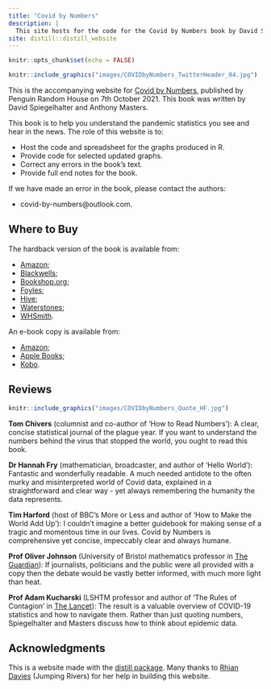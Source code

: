 ```yaml
---
title: "Covid by Numbers"
description: |
  This site hosts for the code for the Covid by Numbers book by David Spiegelhalter and Anthony Masters.
site: distill::distill_website
---
```


```r
knitr::opts_chunk$set(echo = FALSE)
```

```r
knitr::include_graphics("images/COVIDbyNumbers_TwitterHeader_04.jpg")
```

This is the accompanying website for [Covid by Numbers](https://www.penguin.co.uk/books/446/446585/covid-by-numbers/9780241547731.html), published by Penguin Random House on 7th October 2021. This book was written by David Spiegelhalter and Anthony Masters.

This book is to help you understand the pandemic statistics you see and hear in the news. The role of this website is to:

- Host the code and spreadsheet for the graphs produced in R.
- Provide code for selected updated graphs.
- Correct any errors in the book's text.
- Provide full end notes for the book.

If we have made an error in the book, please contact the authors:

- covid-by-numbers@outlook.com.

## Where to Buy

The hardback version of the book is available from:

- [Amazon](https://www.amazon.co.uk/gp/product/0241547733?tag=prhmarketing2552-21);
- [Blackwells](https://blackwells.co.uk/bookshop/product/9780241547731?a_aid=prh);
- [Bookshop.org](https://uk.bookshop.org/books/covid-by-numbers-making-sense-of-the-pandemic-with-data/9780241547731);
- [Foyles](https://www.foyles.co.uk/witem/medical-veterinary/covid-by-numbers-making-sense-of-the-pa,david-spiegelhalter-anthony-masters-9780241547731);
- [Hive](https://www.hive.co.uk/Product/David-Spiegelhalter/Covid-By-Numbers--Making-Sense-of-the-Pandemic-with-Data/26111643);
- [Waterstones](https://www.waterstones.com/book/9780241547731);
- [WHSmith](https://www.whsmith.co.uk/products/covid-by-numbers-your-questions-answered-pelican-books/david-spiegelhalter/anthony-masters/hardback/9780241547731.html).

An e-book copy is available from:

- [Amazon](https://www.amazon.co.uk/Kindle-eBooks-books/b/ref=short_url_ebooks?ie=UTF8&node=341689031&tag=prhmarketing2552-21);
- [Apple Books](https://books.apple.com/gb/book/covid-by-numbers/id1566245851);
- [Kobo](https://www.kobo.com/gb/en/ebook/covid-by-numbers).

## Reviews

```r
knitr::include_graphics("images/COVIDbyNumbers_Quote_HF.jpg")
```

**Tom Chivers** (columnist and co-author of 'How to Read Numbers'): A clear, concise statistical journal of the plague year. If you want to understand the numbers behind the virus that stopped the world, you ought to read this book.

**Dr Hannah Fry** (mathematician, broadcaster, and author of 'Hello World'): Fantastic and wonderfully readable. A much needed antidote to the often murky and misinterpreted world of Covid data, explained in a straightforward and clear way - yet always remembering the humanity the data represents.

**Tim Harford** (host of BBC's More or Less and author of 'How to Make the World Add Up'): I couldn't imagine a better guidebook for making sense of a tragic and momentous time in our lives. Covid by Numbers is comprehensive yet concise, impeccably clear and always humane.

**Prof Oliver Johnson** (University of Bristol mathematics professor in [The Guardian](https://www.theguardian.com/books/2021/sep/30/covid-by-numbers-review-how-to-make-sense-of-the-statistics)): If journalists, politicians and the public were all provided with a copy then the debate would be vastly better informed, with much more light than heat.

**Prof Adam Kucharski** (LSHTM professor and author of 'The Rules of Contagion' in [The Lancet](https://www.thelancet.com/journals/lancet/article/PIIS0140-6736(21)02128-0/fulltext)): The result is a valuable overview of COVID-19 statistics and how to navigate them. Rather than just quoting numbers, Spiegelhalter and Masters discuss how to think about epidemic data.

## Acknowledgments {.appendix}

This is a website made with the [distill package](https://rstudio.github.io/distill/). Many thanks to [Rhian Davies](https://github.com/StatsRhian) (Jumping Rivers) for her help in building this website.
